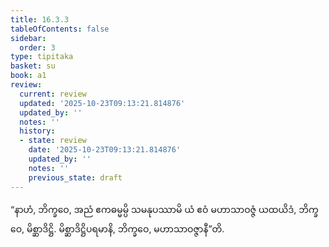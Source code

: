 ```yaml
---
title: 16.3.3
tableOfContents: false
sidebar:
  order: 3
type: tipitaka
basket: su
book: a1
review:
  current: review
  updated: '2025-10-23T09:13:21.814876'
  updated_by: ''
  notes: ''
  history:
  - state: review
    date: '2025-10-23T09:13:21.814876'
    updated_by: ''
    notes: ''
    previous_state: draft
---
```



<ReviewStatus review={frontmatter.review} showDetails={true} />

<HypothesisAnnotation frontmatter={frontmatter} />

<DynamicBreadcrumb />

<Division number="310" book="a1" e="ch" v="15" p="35">

<Paragraph number="399" book="a1">
“နာဟံ, ဘိက္ခဝေ, အညံ ဧကဓမ္မမ္ပိ သမနုပဿာမိ ယံ ဧဝံ မဟာသာဝဇ္ဇံ ယထယိဒံ, ဘိက္ခဝေ, မိစ္ဆာဒိဋ္ဌိ. မိစ္ဆာဒိဋ္ဌိပရမာနိ, ဘိက္ခဝေ, မဟာသာဝဇ္ဇာနီ”တိ.
</Paragraph>
</Division>